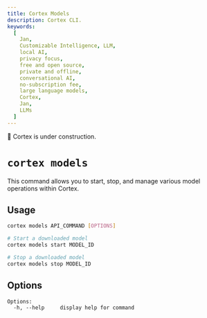 ```yaml
---
title: Cortex Models
description: Cortex CLI.
keywords:
  [
    Jan,
    Customizable Intelligence, LLM,
    local AI,
    privacy focus,
    free and open source,
    private and offline,
    conversational AI,
    no-subscription fee,
    large language models,
    Cortex,
    Jan,
    LLMs
  ]
---
```



<Callout type="warning">
🚧 Cortex is under construction.
</Callout>

# `cortex models`

This command allows you to start, stop, and manage various model operations within Cortex.

## Usage

```bash
cortex models API_COMMAND [OPTIONS]

# Start a downloaded model
cortex models start MODEL_ID

# Stop a downloaded model
cortex models stop MODEL_ID
```

## Options

```
Options:
  -h, --help     display help for command
```

